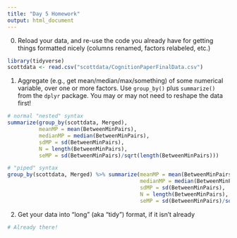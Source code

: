 ```yaml
---
title: "Day 5 Homework"
output: html_document
---
```


0. Reload your data, and re-use the code you already have for getting things formatted nicely (columns renamed, factors relabeled, etc.)

```r
library(tidyverse)
scottdata <- read.csv("scottdata/CognitionPaperFinalData.csv")
```

1. Aggregate (e.g., get mean/median/max/something) of some numerical variable, over one or more factors.  Use `group_by()` plus `summarize()` from the `dplyr` package. You may or may not need to reshape the data first!

```r
# normal "nested" syntax
summarize(group_by(scottdata, Merged), 
          meanMP = mean(BetweenMinPairs), 
          medianMP = median(BetweenMinPairs), 
          sdMP = sd(BetweenMinPairs), 
          N = length(BetweenMinPairs), 
          seMP = sd(BetweenMinPairs)/sqrt(length(BetweenMinPairs)))

# "piped" syntax
group_by(scottdata, Merged) %>% summarize(meanMP = mean(BetweenMinPairs), 
                                          medianMP = median(BetweenMinPairs), 
                                          sdMP = sd(BetweenMinPairs), 
                                          N = length(BetweenMinPairs), 
                                          seMP = sd(BetweenMinPairs)/sqrt(length(BetweenMinPairs)))

```

2. Get your data into "long" (aka "tidy") format, if it isn't already

```r
# Already there!
```







